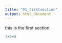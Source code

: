 ```yaml
---
title: "01_firstsection"
output: html_document
---
```


this is the first section

```r
1+2+3
```

